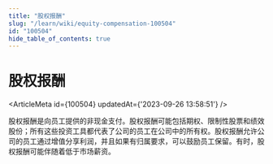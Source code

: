 ```yaml
---
title: "股权报酬"
slug: "/learn/wiki/equity-compensation-100504"
id: "100504"
hide_table_of_contents: true
---
```



# 股权报酬

<ArticleMeta id={100504} updatedAt={'2023-09-26 13:58:51'} />
<div className='border-solid border-b border-t-0 my-4 border-[var(--ifm-color-gray-300)]' />

股权报酬是向员工提供的非现金支付。股权报酬可能包括期权、限制性股票和绩效股份；所有这些投资工具都代表了公司的员工在公司中的所有权。股权报酬允许公司的员工通过增值分享利润，并且如果有归属要求，可以鼓励员工保留。有时，股权报酬可能伴随着低于市场薪资。
